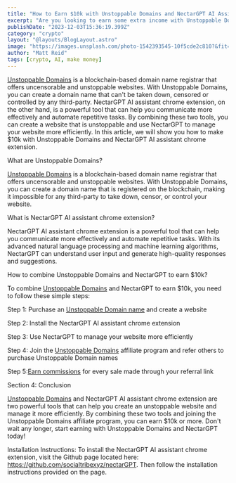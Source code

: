 ```yaml
---
title: "How to Earn $10k with Unstoppable Domains and NectarGPT AI Assistant Chrome Extension"
excerpt: "Are you looking to earn some extra income with Unstoppable Domains and NectarGPT AI assistant chrome extension? In this article, we will show you how to make $10k with these two powerful tools. Unstoppable Domains is a blockchain-based domain name registrar that offers uncensorable and unstoppable websites. NectarGPT AI assistant chrome extension is a powerful tool that can help you communicate more effectively and automate repetitive tasks. By combining these two tools, you can create a website that is unstoppable and use NectarGPT to manage your website more efficiently."
publishDate: "2023-12-03T15:36:19.399Z"
category: "crypto"
layout: "@layouts/BlogLayout.astro"
image: "https://images.unsplash.com/photo-1542393545-10f5cde2c810?&fit=crop&w=430&h=240"
author: "Matt Reid"
tags: [crypto, AI, make money]
---
```


[Unstoppable Domains](https://unstoppabledomains.com/?ref=officialsphrex) is a blockchain-based domain name registrar that offers uncensorable and unstoppable websites. With Unstoppable Domains, you can create a domain name that can't be taken down, censored or controlled by any third-party. NectarGPT AI assistant chrome extension, on the other hand, is a powerful tool that can help you communicate more effectively and automate repetitive tasks. By combining these two tools, you can create a website that is unstoppable and use NectarGPT to manage your website more efficiently. In this article, we will show you how to make $10k with Unstoppable Domains and NectarGPT AI assistant chrome extension.

What are Unstoppable Domains?

[Unstoppable Domains](https://unstoppabledomains.com/?ref=officialsphrex) is a blockchain-based domain name registrar that offers uncensorable and unstoppable websites. With Unstoppable Domains, you can create a domain name that is registered on the blockchain, making it impossible for any third-party to take down, censor, or control your website.

What is NectarGPT AI assistant chrome extension?

NectarGPT AI assistant chrome extension is a powerful tool that can help you communicate more effectively and automate repetitive tasks. With its advanced natural language processing and machine learning algorithms, NectarGPT can understand user input and generate high-quality responses and suggestions.

How to combine Unstoppable Domains and NectarGPT to earn $10k?

To combine [Unstoppable Domains](https://unstoppabledomains.com/?ref=officialsphrex) and NectarGPT to earn $10k, you need to follow these simple steps:

Step 1: Purchase an [Unstoppable Domain name](https://unstoppabledomains.com/?ref=officialsphrex) and create a website

Step 2: Install the NectarGPT AI assistant chrome extension

Step 3: Use NectarGPT to manage your website more efficiently

Step 4: Join the [Unstoppable Domains](https://unstoppabledomains.com/?ref=officialsphrex) affiliate program and refer others to purchase Unstoppable Domain names

Step 5:[Earn commissions](https://unstoppabledomains.com/?ref=officialsphrex) for every sale made through your referral link

Section 4: Conclusion

[Unstoppable Domains](https://unstoppabledomains.com/?ref=officialsphrex) and NectarGPT AI assistant chrome extension are two powerful tools that can help you create an unstoppable website and manage it more efficiently. By combining these two tools and joining the Unstoppable Domains affiliate program, you can earn $10k or more. Don't wait any longer, start earning with Unstoppable Domains and NectarGPT today!

Installation Instructions: To install the NectarGPT AI assistant chrome extension, visit the Github page located here: https://github.com/socialtribexyz/nectarGPT. Then follow the installation instructions provided on the page.
